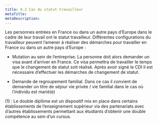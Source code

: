 ```yaml
---
title: 9.2 Cas du statut travailleur
metaTitle: 
metaDescription: 
---
```



Les personnes entrées en France ou dans un autre pays d’Europe dans le cadre de leur travail ont le statut travailleur. Différentes configurations du travailleur peuvent l’amener à réaliser des démarches pour travailler en France ou dans un autre pays d’Europe :

- Mutation au sein de l’entreprise. La personne doit alors demander un visa avant d’arriver en France. Ce visa permettra de travailler le temps que le changement de statut soit réalisé. Après avoir signé le CDI il est nécessaire d’effectuer les démarches de changement de statut.

- Demande de regroupement familial. Dans ce cas il convient de demander un titre de séjour vie privée / vie familial dans le cas où l’individu est marié(e)



(1) : Le double diplôme est un dispositif mis en place dans certains établissements de l’enseignement supérieur via des partenariats avec d’autres établissements permettant aux étudiants d’obtenir une double compétence au sein d’un cursus.
